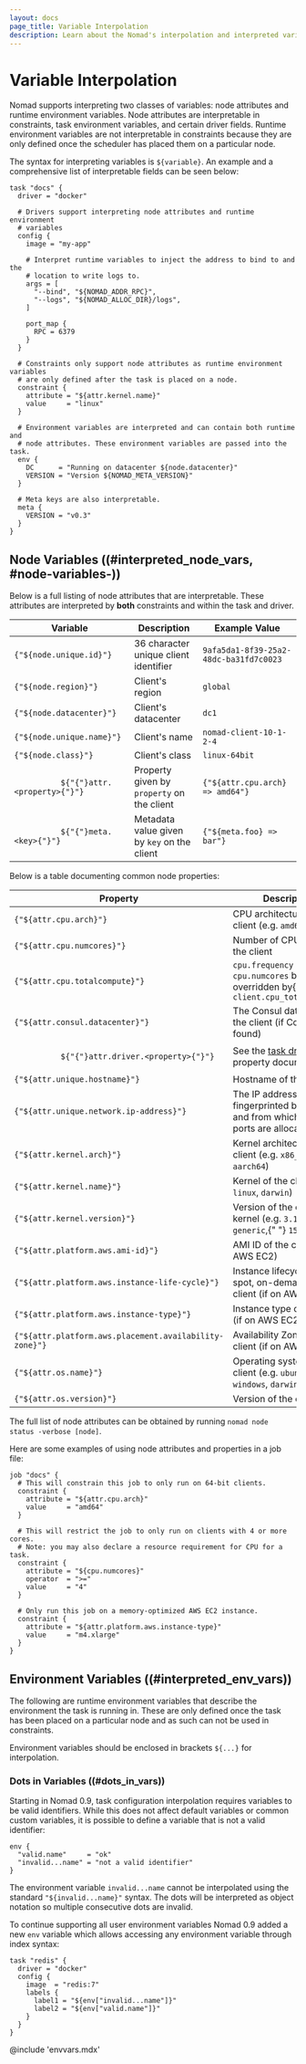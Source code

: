 ```yaml
---
layout: docs
page_title: Variable Interpolation
description: Learn about the Nomad's interpolation and interpreted variables.
---
```


# Variable Interpolation

Nomad supports interpreting two classes of variables: node attributes and
runtime environment variables. Node attributes are interpretable in constraints,
task environment variables, and certain driver fields. Runtime environment
variables are not interpretable in constraints because they are only defined
once the scheduler has placed them on a particular node.

The syntax for interpreting variables is `${variable}`. An example and a
comprehensive list of interpretable fields can be seen below:

```hcl
task "docs" {
  driver = "docker"

  # Drivers support interpreting node attributes and runtime environment
  # variables
  config {
    image = "my-app"

    # Interpret runtime variables to inject the address to bind to and the
    # location to write logs to.
    args = [
      "--bind", "${NOMAD_ADDR_RPC}",
      "--logs", "${NOMAD_ALLOC_DIR}/logs",
    ]

    port_map {
      RPC = 6379
    }
  }

  # Constraints only support node attributes as runtime environment variables
  # are only defined after the task is placed on a node.
  constraint {
    attribute = "${attr.kernel.name}"
    value     = "linux"
  }

  # Environment variables are interpreted and can contain both runtime and
  # node attributes. These environment variables are passed into the task.
  env {
    DC      = "Running on datacenter ${node.datacenter}"
    VERSION = "Version ${NOMAD_META_VERSION}"
  }

  # Meta keys are also interpretable.
  meta {
    VERSION = "v0.3"
  }
}
```

## Node Variables ((#interpreted_node_vars, #node-variables-))

Below is a full listing of node attributes that are interpretable. These
attributes are interpreted by **both** constraints and within the task and
driver.

<table>
  <thead>
    <tr>
      <th>Variable</th>
      <th>Description</th>
      <th>Example Value</th>
    </tr>
  </thead>
  <tbody>
    <tr>
      <td>
        <code>{"${node.unique.id}"}</code>
      </td>
      <td>36 character unique client identifier</td>
      <td>
        <code>9afa5da1-8f39-25a2-48dc-ba31fd7c0023</code>
      </td>
    </tr>
    <tr>
      <td>
        <code>{"${node.region}"}</code>
      </td>
      <td>Client's region</td>
      <td>
        <code>global</code>
      </td>
    </tr>
    <tr>
      <td>
        <code>{"${node.datacenter}"}</code>
      </td>
      <td>Client's datacenter</td>
      <td>
        <code>dc1</code>
      </td>
    </tr>
    <tr>
      <td>
        <code>{"${node.unique.name}"}</code>
      </td>
      <td>Client's name</td>
      <td>
        <code>nomad-client-10-1-2-4</code>
      </td>
    </tr>
    <tr>
      <td>
        <code>{"${node.class}"}</code>
      </td>
      <td>Client's class</td>
      <td>
        <code>linux-64bit</code>
      </td>
    </tr>
    <tr>
      <td>
        <code>
          ${"{"}attr.&lt;property&gt;{"}"}
        </code>
      </td>
      <td>
        Property given by <code>property</code> on the client
      </td>
      <td>
        <code>{"${attr.cpu.arch} => amd64"}</code>
      </td>
    </tr>
    <tr>
      <td>
        <code>
          ${"{"}meta.&lt;key&gt;{"}"}
        </code>
      </td>
      <td>
        Metadata value given by <code>key</code> on the client
      </td>
      <td>
        <code>{"${meta.foo} => bar"}</code>
      </td>
    </tr>
  </tbody>
</table>

Below is a table documenting common node properties:

<table>
  <thead>
    <tr>
      <th>Property</th>
      <th>Description</th>
    </tr>
  </thead>
  <tbody>
    <tr>
      <td>
        <code>{"${attr.cpu.arch}"}</code>
      </td>
      <td>
        CPU architecture of the client (e.g. <code>amd64</code>,{" "}
        <code>386</code>)
      </td>
    </tr>
    <tr>
      <td>
        <code>{"${attr.cpu.numcores}"}</code>
      </td>
      <td>Number of CPU cores on the client</td>
    </tr>
    <tr>
      <td>
        <code>{"${attr.cpu.totalcompute}"}</code>
      </td>
      <td>
        <code>cpu.frequency &times; cpu.numcores</code> but may be overridden by{" "}
        <code>client.cpu_total_compute</code>
      </td>
    </tr>
    <tr>
      <td>
        <code>{"${attr.consul.datacenter}"}</code>
      </td>
      <td>The Consul datacenter of the client (if Consul is found)</td>
    </tr>
    <tr>
      <td>
        <code>
          ${"{"}attr.driver.&lt;property&gt;{"}"}
        </code>
      </td>
      <td>
        See the <a href="/docs/drivers">task drivers</a> for property
        documentation
      </td>
    </tr>
    <tr>
      <td>
        <code>{"${attr.unique.hostname}"}</code>
      </td>
      <td>Hostname of the client</td>
    </tr>
    <tr>
      <td>
        <code>{"${attr.unique.network.ip-address}"}</code>
      </td>
      <td>
        The IP address fingerprinted by the client and from which task ports are
        allocated
      </td>
    </tr>
    <tr>
      <td>
        <code>{"${attr.kernel.arch}"}</code>
      </td>
      <td>
        Kernel architecture of the client (e.g. <code>x86_64</code>,{" "}
        <code>aarch64</code>)
      </td>
    </tr>
    <tr>
      <td>
        <code>{"${attr.kernel.name}"}</code>
      </td>
      <td>
        Kernel of the client (e.g. <code>linux</code>, <code>darwin</code>)
      </td>
    </tr>
    <tr>
      <td>
        <code>{"${attr.kernel.version}"}</code>
      </td>
      <td>
        Version of the client kernel (e.g. <code>3.19.0-25-generic</code>,{" "}
        <code>15.0.0</code>)
      </td>
    </tr>
    <tr>
      <td>
        <code>{"${attr.platform.aws.ami-id}"}</code>
      </td>
      <td>AMI ID of the client (if on AWS EC2)</td>
    </tr>
    <tr>
      <td>
        <code>{"${attr.platform.aws.instance-life-cycle}"}</code>
      </td>
      <td>
        Instance lifecycle (e.g. spot, on-demand) of the client (if on AWS EC2)
      </td>
    </tr>
    <tr>
      <td>
        <code>{"${attr.platform.aws.instance-type}"}</code>
      </td>
      <td>Instance type of the client (if on AWS EC2)</td>
    </tr>
    <tr>
      <td>
        <code>{"${attr.platform.aws.placement.availability-zone}"}</code>
      </td>
      <td>Availability Zone of the client (if on AWS EC2)</td>
    </tr>
    <tr>
      <td>
        <code>{"${attr.os.name}"}</code>
      </td>
      <td>
        Operating system of the client (e.g. <code>ubuntu</code>,{" "}
        <code>windows</code>, <code>darwin</code>)
      </td>
    </tr>
    <tr>
      <td>
        <code>{"${attr.os.version}"}</code>
      </td>
      <td>Version of the client OS</td>
    </tr>
  </tbody>
</table>

The full list of node attributes can be obtained by running `nomad node status -verbose [node]`.

Here are some examples of using node attributes and properties in a job file:

```hcl
job "docs" {
  # This will constrain this job to only run on 64-bit clients.
  constraint {
    attribute = "${attr.cpu.arch}"
    value     = "amd64"
  }

  # This will restrict the job to only run on clients with 4 or more cores.
  # Note: you may also declare a resource requirement for CPU for a task.
  constraint {
    attribute = "${cpu.numcores}"
    operator  = ">="
    value     = "4"
  }

  # Only run this job on a memory-optimized AWS EC2 instance.
  constraint {
    attribute = "${attr.platform.aws.instance-type}"
    value     = "m4.xlarge"
  }
}
```

## Environment Variables ((#interpreted_env_vars))

The following are runtime environment variables that describe the environment
the task is running in. These are only defined once the task has been placed on
a particular node and as such can not be used in constraints.

Environment variables should be enclosed in brackets `${...}` for
interpolation.

### Dots in Variables ((#dots_in_vars))

Starting in Nomad 0.9, task configuration interpolation requires variables to
be valid identifiers. While this does not affect default variables or common
custom variables, it is possible to define a variable that is not a valid
identifier:

```hcl
env {
  "valid.name"     = "ok"
  "invalid...name" = "not a valid identifier"
}
```

The environment variable `invalid...name` cannot be interpolated using the
standard `"${invalid...name}"` syntax. The dots will be interpreted as object
notation so multiple consecutive dots are invalid.

To continue supporting all user environment variables Nomad 0.9 added a new
`env` variable which allows accessing any environment variable through index
syntax:

```hcl
task "redis" {
  driver = "docker"
  config {
    image  = "redis:7"
    labels {
      label1 = "${env["invalid...name"]}"
      label2 = "${env["valid.name"]}"
    }
  }
}
```

@include 'envvars.mdx'

